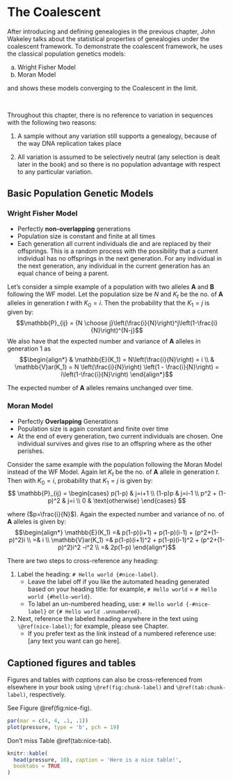 # The Coalescent

After introducing and defining genealogies in the previous chapter, John Wakeley talks about the statistical properties of genealogies under the coalescent framework. To demonstrate the coalescent framework, he uses the classical population genetics models:

a.  Wright Fisher Model
b.  Moran Model

and shows these models converging to the Coalescent in the limit.

<br>

Throughout this chapter, there is no reference to variation in sequences with the following two reasons:

1.  A sample without any variation still supports a genealogy, because of the way DNA replication takes place

2.  All variation is assumed to be selectively neutral (any selection is dealt later in the book) and so there is no population advantage with respect to any particular variation.

## Basic Population Genetic Models

### Wright Fisher Model {.unnumbered}

-   Perfectly **non-overlapping** generations
-   Population size is constant and finite at all times
-   Each generation all current individuals die and are replaced by their offsprings. This is a random process with the possibility that a current individual has no offsprings in the next generation. For any individual in the next generation, any individual in the current generation has an equal chance of being a parent.

Let's consider a simple example of a population with two alleles **A** and **B** following the WF model. Let the population size be $N$ and $K_t$ be the no. of **A** alleles in generation $t$ with $K_0 = i$. Then the probability that the $K_1 = j$ is given by: $$\mathbb{P}_{ij} = {N \choose j}\left(\frac{i}{N}\right)^j\left(1-\frac{i}{N}\right)^{N-j}$$ We also have that the expected number and variance of **A** alleles in generation $1$ as $$\begin{align*} & \mathbb{E}(K_1) = N\left(\frac{i}{N}\right) = i \\ & \mathbb{V}ar(K_1) = N \left(\frac{i}{N}\right) \left(1 - \frac{i}{N}\right) = i\left(1-\frac{i}{N}\right)  \end{align*}$$

The expected number of **A** alleles remains unchanged over time.

### Moran Model {.unnumbered}

-   Perfectly **Overlapping** Generations
-   Population size is again constant and finite over time
-   At the end of every generation, two current individuals are chosen. One individual survives and gives rise to an offspring where as the other perishes.

Consider the same example with the population following the Moran Model instead of the WF Model. Again let $K_t$ be the no. of **A** allele in generation $t$. Then with $K_0=i$, probability that $K_1=j$ is given by: $$ \mathbb{P}_{ij} = \begin{cases} p(1-p) & j=i+1 \\ (1-p)p & j=i-1 \\ p^2 + (1-p)^2 & j=i \\ 0 & \text{otherwise} \end{cases}    $$

where ($p=\frac{i}{N}$). Again the expected number and variance of no. of **A** alleles is given by: $$\begin{align*}  \mathbb{E}(K_1) =& p(1-p)(i+1) + p(1-p)(i-1) + (p^2+(1-p)^2)i \\ =& i \\  \mathbb{V}ar(K_1) =& p(1-p)(i+1)^2 + p(1-p)(i-1)^2 + (p^2+(1-p)^2)i^2  -i^2 \\ =& 2p(1-p)  \end{align*}$$

There are two steps to cross-reference any heading:

1.  Label the heading: `# Hello world {#nice-label}`.
    -   Leave the label off if you like the automated heading generated based on your heading title: for example, `# Hello world` = `# Hello world {#hello-world}`.
    -   To label an un-numbered heading, use: `# Hello world {-#nice-label}` or `{# Hello world .unnumbered}`.
2.  Next, reference the labeled heading anywhere in the text using `\@ref(nice-label)`; for example, please see Chapter.
    -   If you prefer text as the link instead of a numbered reference use: [any text you want can go here].

## Captioned figures and tables

Figures and tables *with captions* can also be cross-referenced from elsewhere in your book using `\@ref(fig:chunk-label)` and `\@ref(tab:chunk-label)`, respectively.

See Figure \@ref(fig:nice-fig).

```r
par(mar = c(4, 4, .1, .1))
plot(pressure, type = 'b', pch = 19)
```

Don't miss Table \@ref(tab:nice-tab).

```r
knitr::kable(
  head(pressure, 10), caption = 'Here is a nice table!',
  booktabs = TRUE
)
```
